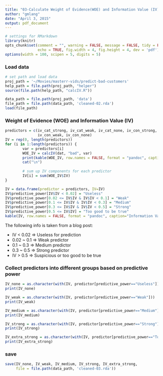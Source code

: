 ```yaml
---
title: "03-Calculate Weight of Evidence(WOE) and Information Value (IV)"
author: "gmlang"
date: "April 3, 2015"
output: pdf_document
---
```


```r
# settings for RMarkdown 
library(knitr)
opts_chunk$set(comment = "", warning = FALSE, message = FALSE, tidy = FALSE,
               echo = TRUE, fig.width = 4, fig.height = 4, dev = 'pdf')
options(width = 100, scipen = 5, digits = 5)
```

### Load data
```r
# set path and load data
proj_path = '~/Movies/masterr-vids/predict-bad-customers'
help_path = file.path(proj_path, "helper")
source(file.path(help_path, "calcIV.R"))

data_path = file.path(proj_path, 'data')
file_path = file.path(data_path, 'cleaned-02.rda')
load(file_path)
```

### Weight of Evidence (WOE) and Information Value (IV)
```r
predictors = c(iv_cat_strong, iv_cat_weak, iv_cat_none, iv_con_strong,
               iv_con_weak, iv_con_none)
IV = rep(0, length(predictors))
for (i in 1:length(predictors)) {
        var = predictors[i]
        WOE_IV = calcIV(dat, "bad", var)
        print(kable(WOE_IV, row.names = FALSE, format = "pandoc", caption=var))
        cat("\n")
        
        # sum up IV components for each predictor
        IV[i] = sum(WOE_IV$IV)
}

IV = data.frame(predictor = predictors, IV=IV)
IV$predictive_power[IV$IV < 0.02] = "Useless"
IV$predictive_power[0.02 <= IV$IV & IV$IV < 0.1] = "Weak"
IV$predictive_power[0.1 <= IV$IV & IV$IV < 0.3] = "Medium"
IV$predictive_power[0.3 <= IV$IV & IV$IV < 0.5] = "Strong"
IV$predictive_power[0.5 <= IV$IV] = "Too good to be true"
kable(IV, row.names = FALSE, format = "pandoc", caption="Information Value")
```

The following info is taken from a blog post:

* IV < 0.02 => Useless for prediction
* 0.02 ~ 0.1 => Weak predictor
* 0.1 ~ 0.3 => Medium predictor
* 0.3 ~ 0.5 => Strong predictor
* IV > 0.5 => Suspicious or too good to be true

### Collect predictors into different groups based on predictive power
```r
IV_none = as.character(with(IV, predictor[predictive_power=="Useless"]))
print(IV_none)

IV_weak = as.character(with(IV, predictor[predictive_power=="Weak"]))
print(IV_weak)

IV_medium = as.character(with(IV, predictor[predictive_power=="Medium"]))
print(IV_medium)

IV_strong = as.character(with(IV, predictor[predictive_power=="Strong"]))
print(IV_strong)

IV_extra_strong = as.character(with(IV, predictor[predictive_power=="Too good to be true"]))
print(IV_extra_strong)
```

### save
```r
save(IV_none, IV_weak, IV_medium, IV_strong, IV_extra_strong, 
     file = file.path(data_path, 'cleaned-03.rda'))
```